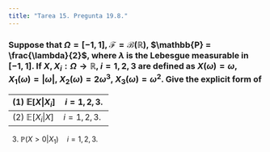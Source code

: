 ```yaml
---
title: "Tarea 15. Pregunta 19.8."
---
```


### Suppose that $\Omega = [-1,1]$, $\mathscr{F} = \mathscr{B}(\mathbb{R})$, $\mathbb{P} = \frac{\lambda}{2}$, where $\lambda$ is the Lebesgue measurable in $[-1,1]$. If $X, X_i: \Omega \to \mathbb{R}$, $i = 1,2,3$ are defined as $X(\omega) = \omega$, $X_1(\omega) = |\omega|$, $X_2(\omega) = 2\omega^3$, $X_3(\omega) = \omega^2$. Give the explicit form of 


----------------------------------------------------------------------
(1) $\mathbb{E}[X|X_i] \quad i = 1,2,3.$


----------------------------------------------------------------------
(2) $\mathbb{E}[X_i|X] \quad i = 1,2,3.$


----------------------------------------------------------------------
(3) $\mathbb{P}(X>0|X_1) \quad i = 1,2,3.$


